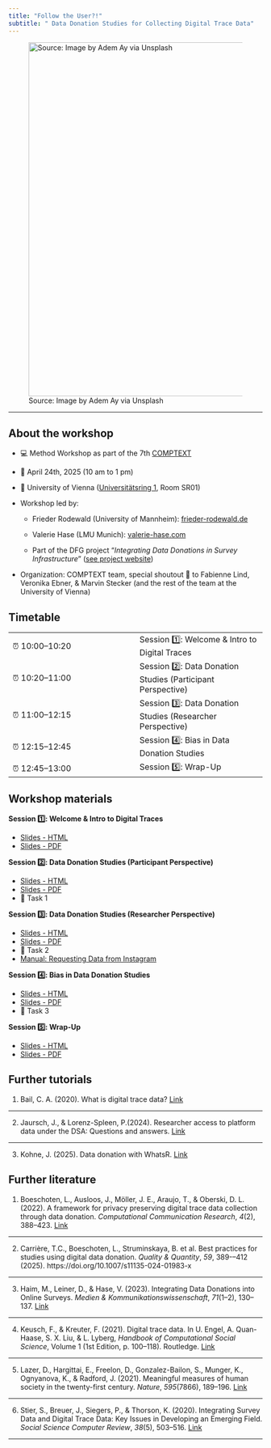 ```yaml
---
title: "Follow the User?!"
subtitle: " Data Donation Studies for Collecting Digital Trace Data"
---
```


![Source: Image by Adem Ay via Unsplash](images/social-media.jpg){fig-alt="image of smartphone" fig-align="center" width="700"}

<hr>

## About the workshop

-   💻 Method Workshop as part of the 7th [COMPTEXT](https://www.comptextconference.org/)

-   📅 April 24th, 2025 (10 am to 1 pm)

-   📍 University of Vienna ([Universitätsring 1](https://maps.app.goo.gl/4PCBbtP1Ay7ZFYaq5), Room SR01)

-   Workshop led by:

    -   Frieder Rodewald (University of Mannheim): [frieder-rodewald.de](https://frieder-rodewald.de/)

    -   Valerie Hase (LMU Munich): [valerie-hase.com](https://valerie-hase.com/)

    -   Part of the DFG project "*Integrating Data Donations in Survey Infrastructure*" ([see project website](https://data-donation-science.de))

-   Organization: COMPTEXT team, special shoutout 🙌 to Fabienne Lind, Veronika Ebner, & Marvin Stecker (and the rest of the team at the University of Vienna)

## **Timetable**

|  |  |
|----|----|
| ⏰ 10:00--10:20 | Session 1️⃣: Welcome & Intro to Digital Traces |
| ⏰ 10:20--11:00 | Session 2️⃣: Data Donation Studies (Participant Perspective) |
| ⏰ 11:00--12:15 | Session 3️⃣: Data Donation Studies (Researcher Perspective) |
| ⏰ 12:15--12:45 | Session 4️⃣: Bias in Data Donation Studies |
| ⏰ 12:45--13:00 | Session 5️⃣: Wrap-Up |

## Workshop materials

**Session 1️⃣: Welcome & Intro to Digital Traces**

-   [Slides - HTML](docs/01-begrüssung.html)
-   [Slides - PDF](pdf/01-begrüssung.pdf)

**Session 2️⃣: Data Donation Studies (Participant Perspective)**

-   [Slides - HTML](docs/03-einführung-datenspenden.html)
-   [Slides - PDF](pdf/03-einführung-datenspenden.pdf)
-   📢 Task 1

**Session 3️⃣: Data Donation Studies (Researcher Perspective)**

-   [Slides - HTML](docs/04-study-user-perspective.html)
-   [Slides - PDF](pdf/04-study-user-perspective.pdf)
-   📢 Task 2
-   [Manual: Requesting Data from Instagram](pdf/04-anleitung-facebook.pdf)

**Session 4️⃣: Bias in Data Donation Studies**

-   [Slides - HTML](docs/05-study-researcher-perspective.html)
-   [Slides - PDF](pdf/05-study-researcher-perspective.pdf)
-   📢 Task 3

**Session 5️⃣: Wrap-Up**

-   [Slides - HTML](docs/06-wrap-up.html)
-   [Slides - PDF](pdf/06-wrap-up.pdf)

## Further tutorials

(1) Bail, C. A. (2020). What is digital trace data? [Link](https://sicss.io/overview/what-is-digital-trace-data)

<hr>

(2) Jaursch, J., & Lorenz-Spleen, P.(2024). Researcher access to platform data under the DSA: Questions and answers. [Link](https://reclaimingautonomyonline.notion.site/Researcher-access-to-platform-data-under-the-DSA-Questions-and-answers-8f7390f3ae6b4aa7ad53d53158ed257c)

<hr>

(3) Kohne, J. (2025). Data donation with WhatsR. [Link](https://github.com/gesiscss/DataDonationWorkshop2025LMU)

## Further literature

(1) Boeschoten, L., Ausloos, J., Möller, J. E., Araujo, T., & Oberski, D. L. (2022). A framework for privacy preserving digital trace data collection through data donation. *Computational Communication Research*, *4*(2), 388--423. [Link](https://doi.org/10.5117/CCR2022.2.002.BOES)

<hr>

(2) Carrière, T.C., Boeschoten, L., Struminskaya, B. et al. Best practices for studies using digital data donation. *Quality & Quantity*, *59*, 389-–412 (2025). https://doi.org/10.1007/s11135-024-01983-x

<hr>

(3) Haim, M., Leiner, D., & Hase, V. (2023). Integrating Data Donations into Online Surveys. *Medien & Kommunikationswissenschaft*, *71*(1--2), 130--137. [Link](https://doi.org/10.5771/1615-634X-2023-1-2-130)

<hr>

(4) Keusch, F., & Kreuter, F. (2021). Digital trace data. In U. Engel, A. Quan-Haase, S. X. Liu, & L. Lyberg, *Handbook of Computational Social Science*, Volume 1 (1st Edition, p. 100--118). Routledge. [Link](https://doi.org/10.4324/9781003024583-8)

<hr>

(5) Lazer, D., Hargittai, E., Freelon, D., Gonzalez-Bailon, S., Munger, K., Ognyanova, K., & Radford, J. (2021). Meaningful measures of human society in the twenty-first century. *Nature*, *595*(7866), 189--196. [Link](https://doi.org/10.1038/s41586-021-03660-7)

<hr>

(6) Stier, S., Breuer, J., Siegers, P., & Thorson, K. (2020). Integrating Survey Data and Digital Trace Data: Key Issues in Developing an Emerging Field. *Social Science Computer Review*, *38*(5), 503--516. [Link](https://doi.org/10.1177/0894439319843669)

<hr>
